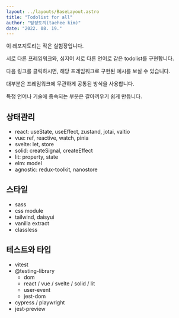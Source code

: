 ```yaml
---
layout: ../layouts/BaseLayout.astro
title: "Todolist for all"
author: "탐정토끼(taehee kim)"
date: "2022. 08. 19."
---
```


이 레포지토리는 작은 실험장입니다.

서로 다른 프레임워크와, 심지어 서로 다른 언어로 같은 todolist를 구현합니다.

다음 링크를 클릭하시면, 해당 프레임워크로 구현된 예시를 보실 수 있습니다.

<ul class="flex flex-row flex-wrap">
  <Logo framework="ts" />
  <Logo framework="react" />
  <Logo framework="vue" />
  <Logo framework="svelte" />
  <Logo framework="solid" />
  <Logo framework="alpine" />
  <Logo framework="lit" />
  <Logo framework="rescript" />
  <Logo framework="elm" />
</ul>

대부분은 프레임워크에 무관하게 공통된 방식을 사용합니다.

특정 언어나 기술에 종속되는 부분은 갈아끼우기 쉽게 만듭니다.

## 상태관리

- react: useState, useEffect, zustand, jotai, valtio
- vue: ref, reactive, watch, pinia
- svelte: let, store
- solid: createSignal, createEffect
- lit: property, state
- elm: model
- agnostic: redux-toolkit, nanostore

## 스타일

- sass
- css module
- tailwind, daisyui
- vanilla extract
- classless

## 테스트와 타입

- vitest
- @testing-library
  - dom
  - react / vue / svelte / solid / lit
  - user-event
  - jest-dom
- cypress / playwright
- jest-preview
